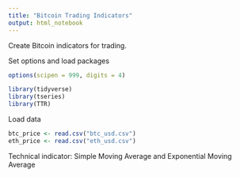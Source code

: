 ```yaml
---
title: "Bitcoin Trading Indicators"
output: html_notebook
---
```


Create Bitcoin indicators for trading.


Set options and load packages
```r
options(scipen = 999, digits = 4)

library(tidyverse)
library(tseries)
library(TTR)
```



Load data
```r
btc_price <- read.csv("btc_usd.csv")
eth_price <- read.csv("eth_usd.csv")

```


Technical indicator: Simple Moving Average and Exponential Moving Average


```r

```


